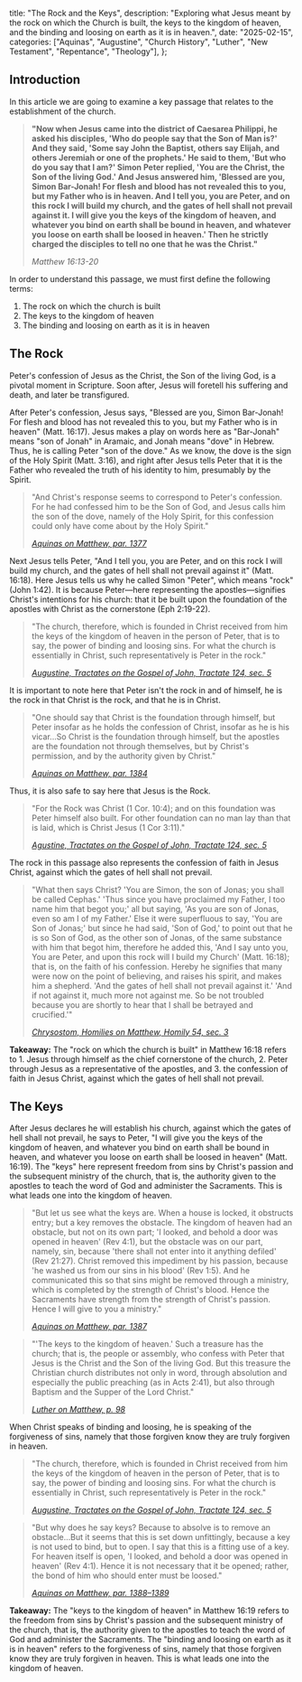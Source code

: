   title: "The Rock and the Keys",
  description: "Exploring what Jesus meant by the rock on which the Church is built, the keys to the kingdom of heaven, and the binding and loosing on earth as it is in heaven.",
  date: "2025-02-15",
  categories: ["Aquinas", "Augustine", "Church History", "Luther", "New Testament", "Repentance", "Theology"],
};

## Introduction

In this article we are going to examine a key passage that relates to the establishment of the church.

> **"Now when Jesus came into the district of Caesarea Philippi, he asked his disciples, 'Who do people say that the Son of Man is?' And they said, 'Some say John the Baptist, others say Elijah, and others Jeremiah or one of the prophets.' He said to them, 'But who do you say that I am?' Simon Peter replied, 'You are the Christ, the Son of the living God.' And Jesus answered him, 'Blessed are you, Simon Bar-Jonah! For flesh and blood has not revealed this to you, but my Father who is in heaven. And I tell you, you are Peter, and on this rock I will build my church, and the gates of hell shall not prevail against it. I will give you the keys of the kingdom of heaven, and whatever you bind on earth shall be bound in heaven, and whatever you loose on earth shall be loosed in heaven.' Then he strictly charged the disciples to tell no one that he was the Christ."**
>
> <cite>Matthew 16:13-20</cite>

In order to understand this passage, we must first define the following terms:

1. The rock on which the church is built
2. The keys to the kingdom of heaven
3. The binding and loosing on earth as it is in heaven

## The Rock

Peter's confession of Jesus as the Christ, the Son of the living God, is a pivotal moment in Scripture. Soon after, Jesus will foretell his suffering and death, and later be transfigured.

After Peter's confession, Jesus says, "Blessed are you, Simon Bar-Jonah! For flesh and blood has not revealed this to you, but my Father who is in heaven" (Matt. 16:17). Jesus makes a play on words here as "Bar-Jonah" means "son of Jonah" in Aramaic, and Jonah means "dove" in Hebrew. Thus, he is calling Peter "son of the dove." As we know, the dove is the sign of the Holy Spirit (Matt. 3:16), and right after Jesus tells Peter that it is the Father who revealed the truth of his identity to him, presumably by the Spirit.

> "And Christ's response seems to correspond to Peter's confession. For he had confessed him to be the Son of God, and Jesus calls him the son of the dove, namely of the Holy Spirit, for this confession could only have come about by the Holy Spirit."
>
> <cite>[Aquinas on Matthew, par. 1377](https://aquinas.cc/la/en/~Matt.C16.L2.n1377)</cite>

Next Jesus tells Peter, "And I tell you, you are Peter, and on this rock I will build my church, and the gates of hell shall not prevail against it" (Matt. 16:18). Here Jesus tells us why he called Simon "Peter", which means "rock" (John 1:42). It is because Peter—here representing the apostles—signifies Christ's intentions for his church: that it be built upon the foundation of the apostles with Christ as the cornerstone (Eph 2:19-22).

> "The church, therefore, which is founded in Christ received from him the keys of the kingdom of heaven in the person of Peter, that is to say, the power of binding and loosing sins. For what the church is essentially in Christ, such representatively is Peter in the rock."
>
> <cite>[Augustine, Tractates on the Gospel of John, Tractate 124, sec. 5](https://www.newadvent.org/fathers/1701124.htm)</cite>

It is important to note here that Peter isn't the rock in and of himself, he is the rock in that Christ is the rock, and that he is in Christ.

> "One should say that Christ is the foundation through himself, but Peter insofar as he holds the confession of Christ, insofar as he is his vicar…So Christ is the foundation through himself, but the apostles are the foundation not through themselves, but by Christ's permission, and by the authority given by Christ."
>
> <cite>[Aquinas on Matthew, par. 1384](https://aquinas.cc/la/en/~Matt.C16.L2.n1384)</cite>

Thus, it is also safe to say here that Jesus is the Rock.

> "For the Rock was Christ (1 Cor. 10:4); and on this foundation was Peter himself also built. For other foundation can no man lay than that is laid, which is Christ Jesus (1 Cor 3:11)."
>
> <cite>[Agustine, Tractates on the Gospel of John, Tractate 124, sec. 5](https://www.newadvent.org/fathers/1701124.htm)</cite>

The rock in this passage also represents the confession of faith in Jesus Christ, against which the gates of hell shall not prevail.

> "What then says Christ? 'You are Simon, the son of Jonas; you shall be called Cephas.' 'Thus since you have proclaimed my Father, I too name him that begot you;' all but saying, 'As you are son of Jonas, even so am I of my Father.' Else it were superfluous to say, 'You are Son of Jonas;' but since he had said, 'Son of God,' to point out that he is so Son of God, as the other son of Jonas, of the same substance with him that begot him, therefore he added this, 'And I say unto you, You are Peter, and upon this rock will I build my Church' (Matt. 16:18); that is, on the faith of his confession. Hereby he signifies that many were now on the point of believing, and raises his spirit, and makes him a shepherd. 'And the gates of hell shall not prevail against it.' 'And if not against it, much more not against me. So be not troubled because you are shortly to hear that I shall be betrayed and crucified.'"
>
> <cite>[Chrysostom, Homilies on Matthew, Homily 54, sec. 3](https://www.newadvent.org/fathers/200154.htm)</cite>

**Takeaway:** The "rock on which the church is built" in Matthew 16:18 refers to 1. Jesus through himself as the chief cornerstone of the church, 2. Peter through Jesus as a representative of the apostles, and 3. the confession of faith in Jesus Christ, against which the gates of hell shall not prevail.

## The Keys

After Jesus declares he will establish his church, against which the gates of hell shall not prevail, he says to Peter, "I will give you the keys of the kingdom of heaven, and whatever you bind on earth shall be bound in heaven, and whatever you loose on earth shall be loosed in heaven" (Matt. 16:19). The "keys" here represent freedom from sins by Christ's passion and the subsequent ministry of the church, that is, the authority given to the apostles to teach the word of God and administer the Sacraments. This is what leads one into the kingdom of heaven.

> "But let us see what the keys are. When a house is locked, it obstructs entry; but a key removes the obstacle. The kingdom of heaven had an obstacle, but not on its own part; 'I looked, and behold a door was opened in heaven' (Rev 4:1), but the obstacle was on our part, namely, sin, because 'there shall not enter into it anything defiled' (Rev 21:27). Christ removed this impediment by his passion, because 'he washed us from our sins in his blood' (Rev 1:5). And he communicated this so that sins might be removed through a ministry, which is completed by the strength of Christ's blood. Hence the Sacraments have strength from the strength of Christ's passion. Hence I will give to you a ministry."
>
> <cite>[Aquinas on Matthew, par. 1387](https://aquinas.cc/la/en/~Matt.C16.L2.n1387)</cite>

> "'The keys to the kingdom of heaven.' Such a treasure has the church; that is, the people or assembly, who confess with Peter that Jesus is the Christ and the Son of the living God. But this treasure the Christian church distributes not only in word, through absolution and especially the public preaching (as in Acts 2:41), but also through Baptism and the Supper of the Lord Christ."
>
> <cite>[Luther on Matthew, p. 98](https://play.google.com/books/reader?id=iVpIAAAAYAAJ&pg=GBS.PA98&printsec=frontcover&output=reader)</cite>

When Christ speaks of binding and loosing, he is speaking of the forgiveness of sins, namely that those forgiven know they are truly forgiven in heaven.

> "The church, therefore, which is founded in Christ received from him the keys of the kingdom of heaven in the person of Peter, that is to say, the power of binding and loosing sins. For what the church is essentially in Christ, such representatively is Peter in the rock."
>
> <cite>[Augustine, Tractates on the Gospel of John, Tractate 124, sec. 5](https://www.newadvent.org/fathers/1701124.htm)</cite>

> "But why does he say keys? Because to absolve is to remove an obstacle…But it seems that this is set down unfittingly, because a key is not used to bind, but to open. I say that this is a fitting use of a key. For heaven itself is open, 'I looked, and behold a door was opened in heaven' (Rev 4:1). Hence it is not necessary that it be opened; rather, the bond of him who should enter must be loosed."
>
> <cite>[Aquinas on Matthew, par. 1388–1389](https://aquinas.cc/la/en/~Matt.C16.L2.n1388)</cite>

**Takeaway:** The "keys to the kingdom of heaven" in Matthew 16:19 refers to the freedom from sins by Christ's passion and the subsequent ministry of the church, that is, the authority given to the apostles to teach the word of God and administer the Sacraments. The "binding and loosing on earth as it is in heaven" refers to the forgiveness of sins, namely that those forgiven know they are truly forgiven in heaven. This is what leads one into the kingdom of heaven.
